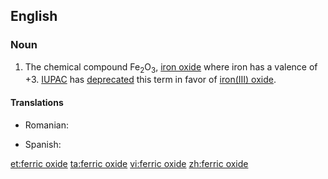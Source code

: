 ==English==
{{wikipedia}}

===Noun===
{{en-noun|head=[[ferric]] [[oxide]]|-}}

# {{context|chemistry|lang=en}} The chemical compound Fe<sub>2</sub>O<sub>3</sub>, [[iron oxide]] where iron has a valence of +3.  [[IUPAC]] has [[deprecated]] this term in favor of [[iron(III) oxide]].

====Translations====
{{trans-top|chemical compound}}
* Romanian: {{t|ro|oxid feric|m}}
{{trans-mid}}
* Spanish: {{t+|es|óxido férrico|m}}
{{trans-bottom}}

[[et:ferric oxide]]
[[ta:ferric oxide]]
[[vi:ferric oxide]]
[[zh:ferric oxide]]